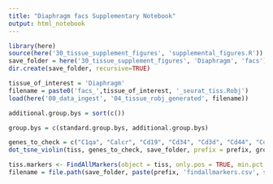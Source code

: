 ```yaml
---
title: "Diaphragm facs Supplementary Notebook"
output: html_notebook
---
```


```r
library(here)
source(here('30_tissue_supplement_figures', 'supplemental_figures.R'))
save_folder = here('30_tissue_supplement_figures', 'Diaphragm', 'facs')
dir.create(save_folder, recursive=TRUE)

tissue_of_interest = 'Diaphragm'
filename = paste0('facs_',tissue_of_interest, '_seurat_tiss.Robj')
load(here('00_data_ingest', '04_tissue_robj_generated', filename))

additional.group.bys = sort(c())

group.bys = c(standard.group.bys, additional.group.bys)

genes_to_check = c("C1qa", "Calcr", "Cd19", "Cd34", "Cd3d", "Cd44", "Cd69", "Cd79a", "Cd79b", "Cxcr4", "Fcer1g", "Foxp3", "Itga7", "Itgam", "Itgb1", "Klrb1b", "Myf5", "Myod1", "Pax3", "Pax7", "Pdgfra", "Pecam1", "Ptprc", "Sdc4", "Vcam1", "Vpreb3")
dot_tsne_violin(tiss, genes_to_check, save_folder, prefix = prefix, group.bys)
```


```r
tiss.markers <- FindAllMarkers(object = tiss, only.pos = TRUE, min.pct = 0.25, thresh.use = 0.25)
filename = file.path(save_folder, paste(prefix, 'findallmarkers.csv', sep='_'))
```

